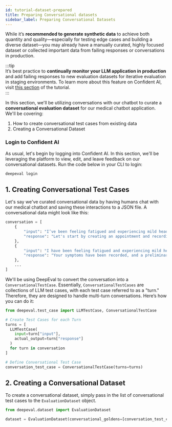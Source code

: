 ```yaml
---
id: tutorial-dataset-prepared
title: Preparing Conversational datasets
sidebar_label: Preparing Conversational Datasets
---
```


While it’s **recommended to generate synthetic data** to achieve both quantity and quality—especially for testing edge cases and building a diverse dataset—you may already have a manually curated, highly focused dataset or collected important data from failing responses or conversations in production.

:::tip  
It’s best practice to **continually monitor your LLM application in production** and add failing responses to new evaluation datasets for iterative evaluation in staging environments. To learn more about this feature on Confident AI, visit [this section](#) of the tutorial.  
:::

In this section, we'll be utilizing conversations with our chatbot to curate a **conversational evaluation dataset** for our medical chatbot application. We'll be covering:

1. How to create conversational test cases from existing data
2. Creating a Conversational Dataset

### Login to Confident AI

As usual, let's begin by logging into Confident AI. In this section, we'll be leveraging the platform to view, edit, and leave feedback on our conversational datasets. Run the code below in your CLI to login:

```python
deepeval login
```

## 1. Creating Conversational Test Cases

Let's say we've curated conversational data by having humans chat with our medical chatbot and saving these interactions to a JSON file. A conversational data might look like this:

```python
conversation = [
    {
        "input": "I’ve been feeling fatigued and experiencing mild headaches for the past few days. Can I also know the available appointment slots for the next two days?",
        "response": "Let's start by creating an appointment and recording your symptoms. Could you please provide more specific details about your symptoms? For example, are you experiencing any other symptoms like dizziness, nausea, or changes in vision? Also, do you have any known medical conditions or are you taking any medications? Once I have more details, I'll proceed with the diagnosis and check the available appointment slots for you."
    },
    {
        "input": "I have been feeling fatigued and experiencing mild headaches for the past few days. Occasionally, I feel a bit dizzy, especially when standing up quickly. While there’s no nausea, I have noticed slight blurriness in my vision when the headache intensifies. I don’t have any known medical conditions, although I have experienced occasional migraines in the past. Currently, I am not taking any medications. Let me know if you need additional details!",
        "response": "Your symptoms have been recorded, and a preliminary diagnosis suggests that they may be related to migraines, especially given your history. It's recommended to consult a healthcare professional for a thorough evaluation and to discuss potential preventive treatments. Could you please provide your name, the date you would like the appointment, and your email address so I can finalize the appointment details for you?"
    },
    ...
]
```

We'll be using DeepEval to convert the conversation into a `ConversationalTestCase`. Essentially, `ConversationalTestCases` are collections of LLM test cases, with each test case referred to as a "turn." Therefore, they are designed to handle multi-turn conversations. Here’s how you can do it:

```python
from deepeval.test_case import LLMTestCase, ConversationalTestCase

# Create Test Cases for each Turn
turns = [
  LLMTestCase(
    input=turn["input"],
    actual_output=turn["response"]
  )
  for turn in conversation
]

# Define Conversational Test Case
conversation_test_case = ConversationalTestCase(turns=turns)
```

## 2. Creating a Conversational Dataset

To create a conversational dataset, simply pass in the list of conversational test cases to the `EvaluationDataset` object.

```python
from deepeval.dataset import EvaluationDataset

dataset = EvaluationDataset(conversational_goldens=[conversation_test_case])
```
